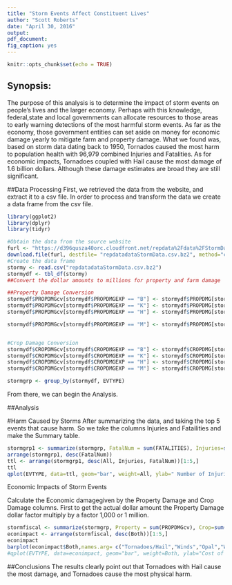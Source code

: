 ```yaml
---
title: "Storm Events Affect Constituent Lives"
author: "Scott Roberts"
date: "April 30, 2016"
output: 
pdf_document: 
fig_caption: yes
---
```


```r
knitr::opts_chunk$set(echo = TRUE)
```

## Synopsis: 

The purpose of this analysis is to determine the impact of storm events on people's lives and the larger economy. Perhaps with this knowledge, federal,state and local governments can allocate resources to those areas to early warning detections of the most harmful storm events.  As far as the economy, those government entities can set aside on money for economic damage yearly to mitigate farm and property damage. What we found was, based on storm data dating back to 1950, Tornados caused the most harm to population health with 96,979 combined Injuries and Fatalities. As for economic impacts, Tornadoes coupled with Hail cause the most damage of 1.6 billion dollars. Although these damage estimates are broad they are still significant. 

##Data Processing
First, we retrieved the data from the website, and extract it to a csv file. In order to process and transform the data we create a data frame from the csv file.

```r
library(ggplot2)
library(dplyr)
library(tidyr)

#Obtain the data from the source website
furl <- "https://d396qusza40orc.cloudfront.net/repdata%2Fdata%2FStormData.csv.bz2"
download.file(furl, destfile= "repdatadataStormData.csv.bz2", method="curl")
#Create the data frame
stormy <- read.csv("repdatadataStormData.csv.bz2")
stormydf <- tbl_df(stormy)
##Convert the dollar amounts to millions for property and farm damage

##Property Damage Conversion
stormydf$PROPDMGcv[stormydf$PROPDMGEXP == "B"] <- stormydf$PROPDMG[stormydf$PROPDMGEXP == "B"]*1000
stormydf$PROPDMGcv[stormydf$PROPDMGEXP == "K"] <- stormydf$PROPDMG[stormydf$PROPDMGEXP == "K"]/1000
stormydf$PROPDMGcv[stormydf$PROPDMGEXP == "H"] <- stormydf$PROPDMG[stormydf$PROPDMGEXP == "H"]/10000

stormydf$PROPDMGcv[stormydf$PROPDMGEXP == "M"] <- stormydf$PROPDMG[stormydf$PROPDMGEXP == "M"]


#Crop Damage Conversion
stormydf$CROPDMGcv[stormydf$CROPDMGEXP == "B"] <- stormydf$CROPDMG[stormydf$CROPDMGEXP == "B"]*1000
stormydf$CROPDMGcv[stormydf$CROPDMGEXP == "K"] <- stormydf$CROPDMG[stormydf$CROPDMGEXP == "K"]/1000
stormydf$CROPDMGcv[stormydf$CROPDMGEXP == "H"] <- stormydf$CROPDMG[stormydf$CROPDMGEXP == "H"]/10000
stormydf$CROPDMGcv[stormydf$CROPDMGEXP == "M"] <- stormydf$CROPDMG[stormydf$CROPDMGEXP == "M"]

stormgrp <- group_by(stormydf, EVTYPE)
```
From there, we can begin the Analysis.

##Analysis

#Harm Caused by Storms
After summarizing the data, and taking the top 5 events that cause harm. So we take the columns Injuries and Fatailities and make the Summary table.   
```r

stormgrp1 <- summarize(stormgrp, FatalNum = sum(FATALITIES), Injuries=sum(INJURIES), All = Injuries+FatalNum)
arrange(stormgrp1, desc(FatalNum))
ttl <- arrange(stormgrp1, desc(All, Injuries, FatalNum))[1:5,]
ttl
qplot(EVTYPE, data=ttl, geom="bar", weight=All, ylab=" Number of Injuries and Fatalities", xlab="Storm Event Type")

```

Economic Impacts of Storm Events

Calculate the Economic damagegiven by the Property Damage and Crop Damage columns. First to get the actual dollar amount the Property Damage dollar factor multiply by a factor 1,000 or 1 million.

```r

stormfiscal <- summarize(stormgrp, Property = sum(PROPDMGcv), Crop=sum(CROPDMGcv), Both=Property+Crop)
econimpact <- arrange(stormfiscal, desc(Both))[1:5,]
econimpact
barplot(econimpact$Both,names.arg= c("Tornadoes/Hail","Winds","Opal","Winter Storm","Heavy Rain/Surf"), xlab="Storm Event Type", ylab="Cost of Damages(millions)" )
#qplot(EVTYPE, data=econimpact, geom="bar", weight=Both, ylab="Cost of Damages(millions)", xlab="Storm Event Type")

```

##Conclusions
The results clearly point out that Tornadoes with Hail cause the most damage, and Tornadoes cause the most physical harm.

